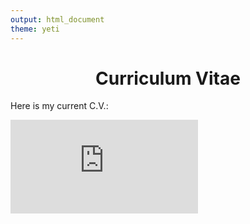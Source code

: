 ```yaml
---
output: html_document
theme: yeti
---
```

 <center>
  # Curriculum Vitae
  </center>
Here is my current C.V.:

<embed src="https://adampepi.github.io/docs/apepi_cv  2020-10-3.pdf" type="application/pdf" />